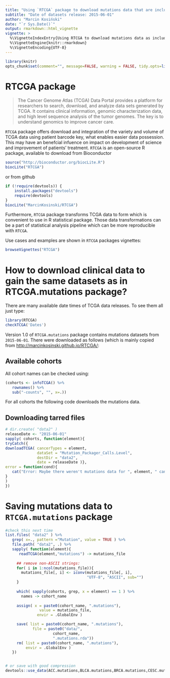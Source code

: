 ```yaml
---
title: "Using `RTCGA` package to download mutations data that are included in `RTCGA.mutations` package"
subtitle: "Date of datasets release: 2015-06-01"
author: "Marcin Kosiński"
date: "`r Sys.Date()`"
output: rmarkdown::html_vignette
vignette: >
  %\VignetteIndexEntry{Using RTCGA to download mutations data as included in RTCGA.data}
  %\VignetteEngine{knitr::rmarkdown}
  %\VignetteEncoding{UTF-8}
---
```


```r
library(knitr)
opts_chunk$set(comment="", message=FALSE, warning = FALSE, tidy.opts=list(keep.blank.line=TRUE, width.cutoff=150),options(width=150), eval=FALSE)
```

# RTCGA package

> The Cancer Genome Atlas (TCGA) Data Portal provides a platform for researchers to search, download, and analyze data sets generated by TCGA. It contains clinical information, genomic characterization data, and high level sequence analysis of the tumor genomes. The key is to understand genomics to improve cancer care.

`RTCGA` package offers download and integration of the variety and volume of TCGA data using patient barcode key, what enables easier data possession. This may have an benefcial infuence on impact on development of science and improvement of patients' treatment. `RTCGA` is an open-source R package, available to download from Bioconductor 

```r
source("http://bioconductor.org/biocLite.R")
biocLite("RTCGA")
```

or from github
```r
if (!require(devtools)) {
    install.packages("devtools")
    require(devtools)
}
biocLite("MarcinKosinski/RTCGA")
```

Furthermore, `RTCGA` package transforms TCGA data to form which is convenient to use in R statistical package. Those data transformations can be a part of statistical analysis pipeline which can be more reproducible with `RTCGA`.

Use cases and examples are shown in `RTCGA` packages vignettes:
```r
browseVignettes("RTCGA")
```


# How to download clinical data to gain the same datasets as in RTCGA.mutations package?

There are many available date times of TCGA data releases. To see them all just type:
```r
library(RTCGA)
checkTCGA('Dates')
```

Version 1.0 of `RTCGA.mutations` package contains mutations datasets from `2015-06-01`.
There were downloaded as follows (which is mainly copied from [http://marcinkosinski.github.io/RTCGA/](http://marcinkosinski.github.io/RTCGA/):

## Available cohorts

All cohort names can be checked using:
```r
(cohorts <- infoTCGA() %>% 
   rownames() %>% 
   sub("-counts", "", x=.))
```

For all cohorts the following code downloads the mutations data.

## Downloading tarred files
```r
# dir.create( "data2" )
releaseDate <- "2015-06-01"
sapply( cohorts, function(element){
tryCatch({
downloadTCGA( cancerTypes = element, 
              dataSet = "Mutation_Packager_Calls.Level",
              destDir = "data2", 
              date = releaseDate )},
error = function(cond){
   cat("Error: Maybe there weren't mutations data for ", element, " cancer.\n")
}
)
})
```

# Saving mutations data to `RTCGA.mutations` package


```r
#check this next time
list.files( "data2" ) %>%
   grep( x=., pattern ="Mutation", value = TRUE ) %>%
   file.path( "data2", .) %>%
   sapply( function(element){
      readTCGA(element,"mutations") -> mutations_file
     
     ## remove non-ASCII strings:
     for( i in 1:ncol(mutations_file)){
       mutations_file[, i] <- iconv(mutations_file[, i],
                                    "UTF-8", "ASCII", sub="")
     }
     
     which( sapply(cohorts, grep, x = element) == 1 ) %>%
       names -> cohort_name
     
     assign( x = paste0(cohort_name, ".mutations"),
               value = mutations_file,
              envir = .GlobalEnv )

     save( list = paste0(cohort_name, ".mutations"),
            file = paste0("data/",
                     cohort_name,
                     ".mutations.rda"))
     rm( list = paste0(cohort_name, ".mutations"),
         envir = .GlobalEnv )
   })


# or save with good compression
devtools::use_data(ACC.mutations,BLCA.mutations,BRCA.mutations,CESC.mutations,CHOL.mutations,COAD.mutations,GBM.mutations,HNSC.mutations,KICH.mutations,KIPAN.mutations,KIRC.mutations,KIRP.mutations,LAML.mutations,LGG.mutations,LIHC.mutations,LUAD.mutations,LUSC.mutations,OV.mutations,PAAD.mutations,PCPG.mutations,PRAD.mutations,READ.mutations,SARC.mutations,SKCM.mutations,STAD.mutations,STES.mutations,TGCT.mutations,THCA.mutations,UCEC.mutations,UCS.mutations,UVM.mutations, overwrite = TRUE, compress = "xz")
```


